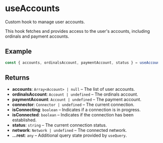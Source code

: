 # useAccounts


Custom hook to manage user accounts.

This hook fetches and provides access to the user's accounts, including ordinals and payment accounts.



## Example


```typescript
const { accounts, ordinalsAccount, paymentAccount, status } = useAccounts();
```

## Returns

- **accounts**: `Array<Account> | null` – The list of user accounts.
- **ordinalsAccount**: `Account | undefined` – The ordinals account.
- **paymentAccount**: `Account | undefined` – The payment account.
- **connector**: `Connector | undefined` – The current connection.
- **isConnecting**: `boolean` – Indicates if a connection is in progress.
- **isConnected**: `boolean` – Indicates if the connection has been established.
- **status**: `string` – The current connection status.
- **network**: `Network | undefined` – The connected network.
- **...rest**: `any` – Additional query state provided by `useQuery`.